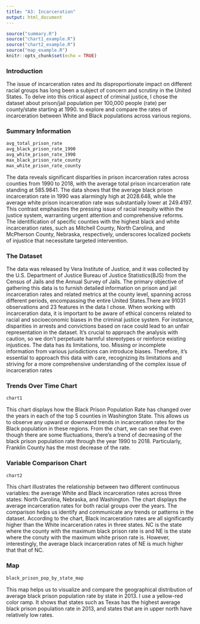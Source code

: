```yaml
---
title: "A3: Incarceration"
output: html_document
---
```

```r
source("summary.R")
source("chart1_example.R")
source("chart2_example.R")
source("map_example.R")
knitr::opts_chunk$set(echo = TRUE)
```
### Introduction

The issue of incarceration rates and its disproportionate impact on different racial groups has long been a subject of concern and scrutiny in the United States. To delve into this critical aspect of criminal justice, I chose the dataset about prison/jail population per 100,000 people (rate) per county/state starting at 1990. to explore and compare the rates of incarceration between White and Black populations across various regions. 

### Summary Information

```r
avg_total_prison_rate
avg_black_prison_rate_1990
avg_white_prison_rate_1990
max_black_prison_rate_county
max_white_prison_rate_county
```
The data reveals significant disparities in prison incarceration rates across counties from 1990 to 2018, with the average total prison incarceration rate standing at 585.9841. The data shows that the average black prison incarceration rate in 1990 was alarmingly high at 2028.648, while the average white prison incarceration rate was substantially lower at 249.4197. This contrast emphasizes the pressing issue of racial inequity within the justice system, warranting urgent attention and comprehensive reforms. The identification of specific counties with the highest black and white incarceration rates, such as Mitchell County, North Carolina, and McPherson County, Nebraska, respectively, underscores localized pockets of injustice that necessitate targeted intervention. 

### The Dataset
The data was released by Vera Institute of Justice, and it was collected by the U.S. Department of Justice Bureau of Justice Statistics(BJS) from the Census of Jails and the Annual Survey of Jails. The primary objective of gathering this data is to furnish detailed information on prison and jail incarceration rates and related metrics at the county level, spanning across different periods, encompassing the entire United States.There are 91031 observations and 23 features in the data I chose. When working with incarceration data, it is important to be aware of ethical concerns related to racial and socioeconomic biases in the criminal justice system. For instance, disparities in arrests and convictions based on race could lead to an unfair representation in the dataset. It's crucial to approach the analysis with caution, so we don't perpetuate harmful stereotypes or reinforce existing injustices. The data has its limitations, too. Missing or incomplete information from various jurisdictions can introduce biases. Therefore, it's essential to approach this data with care, recognizing its limitations and striving for a more comprehensive understanding of the complex issue of incarceration rates

### Trends Over Time Chart

```r
chart1
```
This chart displays how the Black Prison Population Rate has changed over the years in each of the top 5 counties in Washington State. This allows us to observe any upward or downward trends in incarceration rates for the Black population in these regions. From the chart, we can see that even though there are some fluctuations, there's a trend of decreasing of the black prison population rate through the year 1990 to 2018. Particularly, Franklin County has the most decrease of the rate.

### Variable Comparison Chart

```r
chart2
```

This chart illustrates the relationship between two different continuous variables: the average White and Black incarceration rates across three states: North Carolina, Nebraska, and Washington. The chart displays the average incarceration rates for both racial groups over the years. The comparison helps us identify and communicate any trends or patterns in the dataset. According to the chart, Black incarceration rates are all significantly higher than the White incarceration rates in three states. NC is the state where the county with the maximum black prison rate is and NE is the state where the conuty with the maximum white prison rate is. However, interestingly, the average black incarceration rates of NE is much higher that that of NC.

### Map

```r
black_prison_pop_by_state_map
```
This map helps us to visualize and compare the geographical distribution of average black prison population rate by state in 2013. I use a yellow-red color ramp. It shows that states such as Texas has the highest average black prison population rate in 2013, and states that are in upper north have relatively low rates.